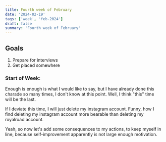 ```yaml
---
title: Fourth week of February
date: '2024-02-19'
tags: ['week', 'feb-2024']
draft: false
summary: 'Fourth week of February'
---
```


## Goals

1. Prepare for interviews
2. Get placed somewhere

### Start of Week:

Enough is enough is what I would like to say, but I have already done this charade so many times, I don't know at this point.
Well, I think "this" time will be the last.

If I deviate this time, I will just delete my instagram account. Funny, how I find deleting my instagram account more bearable than
deleting my royalroad account.

Yeah, so now let's add some consequences to my actions, to keep myself in line, because self-improvement apparently is not large enough
motivation.
